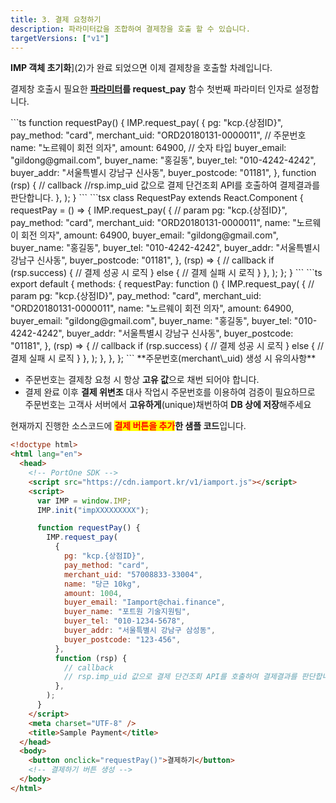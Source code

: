 ```yaml
---
title: 3. 결제 요청하기
description: 파라미터값을 조합하여 결제창을 호출 할 수 있습니다.
targetVersions: ["v1"]
---
```



**IMP 객체 초기화**](2)가 완료 되었으면 이제 결제창을 호출할 차례입니다.

결제창 호출시 필요한 [**파라미터**](../../sdk/javascript-sdk/payrq)**를 request\_pay** 함수 첫번째 파라미터 인자로 설정합니다.

<Tabs>
  <Tab title="JavaScript">
    ```ts
    function requestPay() {
      IMP.request_pay(
        {
          pg: "kcp.{상점ID}",
          pay_method: "card",
          merchant_uid: "ORD20180131-0000011", // 주문번호
          name: "노르웨이 회전 의자",
          amount: 64900, // 숫자 타입
          buyer_email: "gildong@gmail.com",
          buyer_name: "홍길동",
          buyer_tel: "010-4242-4242",
          buyer_addr: "서울특별시 강남구 신사동",
          buyer_postcode: "01181",
        },
        function (rsp) {
          // callback
          //rsp.imp_uid 값으로 결제 단건조회 API를 호출하여 결제결과를 판단합니다.
        },
      );
    }
    ```
  </Tab>

  <Tab title="React.js">
    ```tsx
    class RequestPay extends React.Component {
      requestPay = () => {
        IMP.request_pay(
          {
            // param
            pg: "kcp.{상점ID}",
            pay_method: "card",
            merchant_uid: "ORD20180131-0000011",
            name: "노르웨이 회전 의자",
            amount: 64900,
            buyer_email: "gildong@gmail.com",
            buyer_name: "홍길동",
            buyer_tel: "010-4242-4242",
            buyer_addr: "서울특별시 강남구 신사동",
            buyer_postcode: "01181",
          },
          (rsp) => {
            // callback
            if (rsp.success) {
              // 결제 성공 시 로직
            } else {
              // 결제 실패 시 로직
            }
          },
        );
      };
    }
    ```
  </Tab>

  <Tab title="Vue.js">
    ```ts
    export default {
      methods: {
        requestPay: function () {
          IMP.request_pay(
            {
              // param
              pg: "kcp.{상점ID}",
              pay_method: "card",
              merchant_uid: "ORD20180131-0000011",
              name: "노르웨이 회전 의자",
              amount: 64900,
              buyer_email: "gildong@gmail.com",
              buyer_name: "홍길동",
              buyer_tel: "010-4242-4242",
              buyer_addr: "서울특별시 강남구 신사동",
              buyer_postcode: "01181",
            },
            (rsp) => {
              // callback
              if (rsp.success) {
                // 결제 성공 시 로직
              } else {
                // 결제 실패 시 로직
              }
            },
          );
        },
      },
    };
    ```
  </Tab>
</Tabs>

<Hint style="info">
  **주문번호(merchant\_uid) 생성 시 유의사항**

  - 주문번호는 결제창 요청 시 항상 **고유 값**으로 채번 되어야 합니다.
  - 결제 완료 이후 **결제 위변조** 대사 작업시 주문번호를 이용하여 검증이 필요하므로 주문번호는 고객사 서버에서 **고유하게**(unique)채번하여 **DB 상에 저장**해주세요
</Hint>

현재까지 진행한 소스코드에 <mark style="color:red;">**결제 버튼을 추가**</mark>**한 샘플 코드**입니다.

```html title="sample.html"
<!doctype html>
<html lang="en">
  <head>
    <!-- PortOne SDK -->
    <script src="https://cdn.iamport.kr/v1/iamport.js"></script>
    <script>
      var IMP = window.IMP;
      IMP.init("impXXXXXXXXX");

      function requestPay() {
        IMP.request_pay(
          {
            pg: "kcp.{상점ID}",
            pay_method: "card",
            merchant_uid: "57008833-33004",
            name: "당근 10kg",
            amount: 1004,
            buyer_email: "Iamport@chai.finance",
            buyer_name: "포트원 기술지원팀",
            buyer_tel: "010-1234-5678",
            buyer_addr: "서울특별시 강남구 삼성동",
            buyer_postcode: "123-456",
          },
          function (rsp) {
            // callback
            // rsp.imp_uid 값으로 결제 단건조회 API를 호출하여 결제결과를 판단합니다.
          },
        );
      }
    </script>
    <meta charset="UTF-8" />
    <title>Sample Payment</title>
  </head>
  <body>
    <button onclick="requestPay()">결제하기</button>
    <!-- 결제하기 버튼 생성 -->
  </body>
</html>
```

<Youtube videoId="Gq7r5AUoMKs" caption="결제하기 버튼 생성 및 결제창 호출" />
